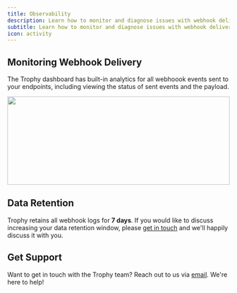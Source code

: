 ```yaml
---
title: Observability
description: Learn how to monitor and diagnose issues with webhook delivery.
subtitle: Learn how to monitor and diagnose issues with webhook delivery.
icon: activity
---
```


## Monitoring Webhook Delivery

The Trophy dashboard has built-in analytics for all webhoook events sent to your endpoints, including viewing the status of sent events and the payload.

<Frame>
  <img
    height="200"
    width="100%"
    noZoom
    src="../assets/webhooks/observability/logs.png"
  />
</Frame>

## Data Retention

Trophy retains all webhook logs for **7 days**. If you would like to discuss increasing your data retention window, please [get in touch](mailto:support@trophy.so) and we'll happily discuss it with you.

## Get Support

Want to get in touch with the Trophy team? Reach out to us via [email](mailto:support@trophy.so). We're here to help!
